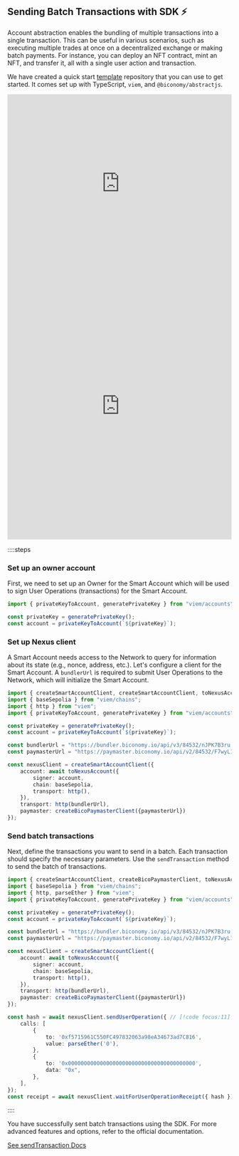 ## Sending Batch Transactions with SDK ⚡️

Account abstraction enables the bundling of multiple transactions into a single transaction. This can be useful in various scenarios, such as executing multiple trades at once on a decentralized exchange or making batch payments. For instance, you can deploy an NFT contract, mint an NFT, and transfer it, all with a single user action and transaction.

We have created a quick start [template](https://github.com/bcnmy/examples/tree/main) repository that you can use to get started. It comes set up with TypeScript, `viem`, and `@biconomy/abstractjs`.

<iframe className="mt-6" width="100%" height="400px" frameBorder="0" src="https://www.youtube.com/embed/K51BbWUka80"></iframe>

<iframe className="mt-6" width="100%" height="600px" frameBorder="0" src="https://stackblitz.com/github/bcnmy/examples/tree/main/nextjs-tutorial-batch-transactions?embed=1&file=index.ts&hideNavigation=1&hideDevTools=true&terminalHeight=1&hideExplorer=1&devtoolsheight=1&ctl=1"></iframe>

::::steps

### Set up an owner account
First, we need to set up an Owner for the Smart Account which will be used to sign User Operations (transactions) for the Smart Account.

```typescript 
import { privateKeyToAccount, generatePrivateKey } from "viem/accounts";

const privateKey = generatePrivateKey();
const account = privateKeyToAccount(`${privateKey}`);
```

### Set up Nexus client

A Smart Account needs access to the Network to query for information about its state (e.g., nonce, address, etc.). Let's configure a client for the Smart Account. A `bundlerUrl` is required to submit User Operations to the Network, which will initialize the Smart Account.

```typescript 
import { createSmartAccountClient, createSmartAccountClient, toNexusAccount } from "@biconomy/abstractjs";
import { baseSepolia } from "viem/chains"; 
import { http } from "viem"; 
import { privateKeyToAccount, generatePrivateKey } from "viem/accounts";

const privateKey = generatePrivateKey();
const account = privateKeyToAccount(`${privateKey}`);

const bundlerUrl = "https://bundler.biconomy.io/api/v3/84532/nJPK7B3ru.dd7f7861-190d-41bd-af80-6877f74b8f44"; // [!code focus:12]
const paymasterUrl = "https://paymaster.biconomy.io/api/v2/84532/F7wyL1clz.75a64804-3e97-41fa-ba1e-33e98c2cc703";

const nexusClient = createSmartAccountClient({ 
    account: await toNexusAccount({ 
        signer: account, 
        chain: baseSepolia, 
        transport: http(),
    }),
    transport: http(bundlerUrl),
    paymaster: createBicoPaymasterClient({paymasterUrl})
});
```

### Send batch transactions

Next, define the transactions you want to send in a batch. Each transaction should specify the necessary parameters. Use the `sendTransaction` method to send the batch of transactions.

```typescript 
import { createSmartAccountClient, createBicoPaymasterClient, toNexusAccount } from "@biconomy/abstractjs";
import { baseSepolia } from "viem/chains"; 
import { http, parseEther } from "viem"; 
import { privateKeyToAccount, generatePrivateKey } from "viem/accounts";

const privateKey = generatePrivateKey();
const account = privateKeyToAccount(`${privateKey}`);

const bundlerUrl = "https://bundler.biconomy.io/api/v3/84532/nJPK7B3ru.dd7f7861-190d-41bd-af80-6877f74b8f44"; 
const paymasterUrl = "https://paymaster.biconomy.io/api/v2/84532/F7wyL1clz.75a64804-3e97-41fa-ba1e-33e98c2cc703"; 

const nexusClient = createSmartAccountClient({ 
    account: await toNexusAccount({ 
        signer: account, 
        chain: baseSepolia, 
        transport: http(),
    }),
    transport: http(bundlerUrl),
    paymaster: createBicoPaymasterClient({paymasterUrl})
});

const hash = await nexusClient.sendUserOperation({ // [!code focus:11]
    calls: [ 
        {
            to: '0xf5715961C550FC497832063a98eA34673ad7C816', 
            value: parseEther('0'), 
        },
        {
            to: '0x0000000000000000000000000000000000000000',
            data: "0x", 
        },
    ], 
}); 
const receipt = await nexusClient.waitForUserOperationReceipt({ hash }); // [!code focus]
```
::::


You have successfully sent batch transactions using the SDK. For more advanced features and options, refer to the official documentation.

[See sendTransaction Docs](/nexus-client/methods#sendtransaction)


